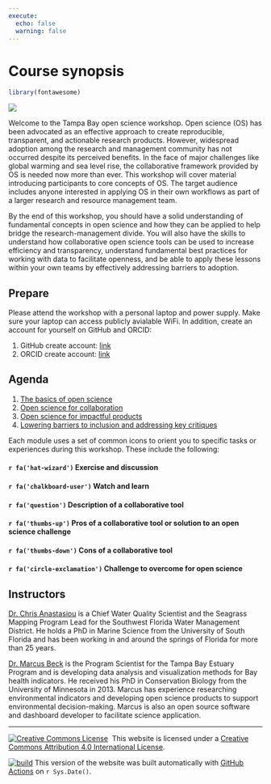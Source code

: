 ```yaml
---
execute: 
  echo: false
  warning: false
---
```


# Course synopsis {.unnumbered}

```r
library(fontawesome)
```

![](img/2023%20Open%20Science%20Workshop.png)

Welcome to the Tampa Bay open science workshop. Open science (OS) has been advocated as an effective approach to create reproducible, transparent, and actionable research products. However, widespread adoption among the research and management community has not occurred despite its perceived benefits. In the face of major challenges like global warming and sea level rise, the collaborative framework provided by OS is needed now more than ever. This workshop will cover material introducing participants to core concepts of OS. The target audience includes anyone interested in applying OS in their own workflows as part of a larger research and resource management team.

By the end of this workshop, you should have a solid understanding of fundamental concepts in open science and how they can be applied to help bridge the research-management divide. You will also have the skills to understand how collaborative open science tools can be used to increase efficiency and transparency, understand fundamental best practices for working with data to facilitate openness, and be able to apply these lessons within your own teams by effectively addressing barriers to adoption.

## Prepare

Please attend the workshop with a personal laptop and power supply. Make sure your laptop can access publicly avialable WiFi.  In addition, create an account for yourself on GitHub and ORCID:

1. GitHub create account: [link](https://github.com)
1. ORCID create account: [link](https://orcid.org/) 

## Agenda

1.  [The basics of open science](#basics)
2.  [Open science for collaboration](#collaborate)
3.  [Open science for impactful products](#impact)
4.  [Lowering barriers to inclusion and addressing key critiques](#implement)

Each module uses a set of common icons to orient you to specific tasks or experiences during this workshop. These include the following:

<h4>`r fa('hat-wizard')` Exercise and discussion</h4>

<h4>`r fa('chalkboard-user')` Watch and learn</h4>

<h4>`r fa('question')` Description of a collaborative tool</h4>

<h4>`r fa('thumbs-up')` Pros of a collaborative tool or solution to an open science challenge</h4>

<h4>`r fa('thumbs-down')` Cons of a collaborative tool</h4>

<h4>`r fa('circle-exclamation')` Challenge to overcome for open science</h4>

## Instructors

[Dr. Chris Anastasiou](mailto:chris.anastasiou@swfwmd.state.fl.us) is a Chief Water Quality Scientist and the Seagrass Mapping Program Lead for the Southwest Florida Water Management District. He holds a PhD in Marine Science from the University of South Florida and has been working in and around the springs of Florida for more than 25 years.

[Dr. Marcus Beck](mailto:mbeck@tbep.org) is the Program Scientist for the Tampa Bay Estuary Program and is developing data analysis and visualization methods for Bay health indicators. He received his PhD in Conservation Biology from the University of Minnesota in 2013. Marcus has experience researching environmental indicators and developing open science products to support environmental decision-making. Marcus is also an open source software and dashboard developer to facilitate science application.

------------------------------------------------------------------------

<a rel='license' href='http://creativecommons.org/licenses/by/4.0/'><img src="https://i.creativecommons.org/l/by/4.0/88x31.png" alt="Creative Commons License" style="border-width:0"/></a>  This website is licensed under a <a rel='license' href='http://creativecommons.org/licenses/by/4.0/'>Creative Commons Attribution 4.0 International License</a>.

<a href="https://github.com/tbep-tech/tbep-os-workshop/actions"><img src="https://github.com/tbep-tech/tbep-os-workshop/workflows/build/badge.svg" alt="build"/></a> This version of the website was built automatically with [GitHub Actions](https://github.com/tbep-tech/tbep-os-workshop/actions) on `r Sys.Date()`.
